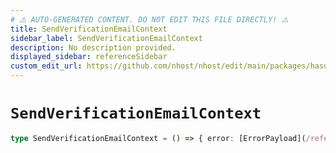 ```yaml
---
# ⚠️ AUTO-GENERATED CONTENT. DO NOT EDIT THIS FILE DIRECTLY! ⚠️
title: SendVerificationEmailContext
sidebar_label: SendVerificationEmailContext
description: No description provided.
displayed_sidebar: referenceSidebar
custom_edit_url: https://github.com/nhost/nhost/edit/main/packages/hasura-auth-js/src/machines/send-verification-email.ts#L8
---
```


# `SendVerificationEmailContext`

```ts
type SendVerificationEmailContext = () => { error: [ErrorPayload](/reference/docgen/react/types/error-payload) | null }
```

